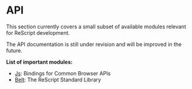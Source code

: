 # API

This section currently covers a small subset of available modules relevant for ReScript development.

The API documentation is still under revision and will be improved in the future.

**List of important modules:**

- [Js](latest/js): Bindings for Common Browser APIs
- [Belt](latest/belt): The ReScript Standard Library
